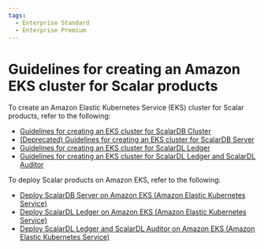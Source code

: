 ```yaml
---
tags:
  - Enterprise Standard
  - Enterprise Premium
---
```


# Guidelines for creating an Amazon EKS cluster for Scalar products

To create an Amazon Elastic Kubernetes Service (EKS) cluster for Scalar products, refer to the following:

* [Guidelines for creating an EKS cluster for ScalarDB Cluster](CreateEKSClusterForScalarDBCluster.mdx)
* [(Deprecated) Guidelines for creating an EKS cluster for ScalarDB Server](CreateEKSClusterForScalarDB.mdx)
* [Guidelines for creating an EKS cluster for ScalarDL Ledger](CreateEKSClusterForScalarDL.mdx)
* [Guidelines for creating an EKS cluster for ScalarDL Ledger and ScalarDL Auditor](CreateEKSClusterForScalarDLAuditor.mdx)

To deploy Scalar products on Amazon EKS, refer to the following:

* [Deploy ScalarDB Server on Amazon EKS (Amazon Elastic Kubernetes Service)](ManualDeploymentGuideScalarDBServerOnEKS.mdx)
* [Deploy ScalarDL Ledger on Amazon EKS (Amazon Elastic Kubernetes Service)](ManualDeploymentGuideScalarDLOnEKS.mdx)
* [Deploy ScalarDL Ledger and ScalarDL Auditor on Amazon EKS (Amazon Elastic Kubernetes Service)](ManualDeploymentGuideScalarDLAuditorOnEKS.mdx)
